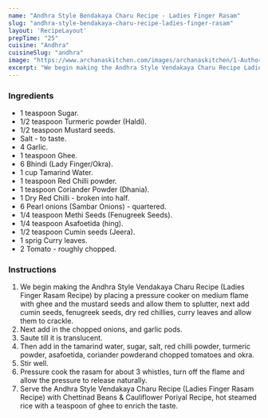 ---
name: "Andhra Style Bendakaya Charu Recipe - Ladies Finger Rasam"
slug: "andhra-style-bendakaya-charu-recipe-ladies-finger-rasam"
layout: 'RecipeLayout'
prepTime: "25"
cuisine: "Andhra"
cuisineSlug: "andhra"
image: "https://www.archanaskitchen.com/images/archanaskitchen/1-Author/sibyl_sunitha/Andhra_Style_Vendakaya_Charu_Recipe_Ladies_Finger_Rasam_Recipe.jpg"
excerpt: "We begin making the Andhra Style Vendakaya Charu Recipe Ladies Finger Rasam Recipe by placing  a pressure cooker on medium flame with ghee and the mustard seeds and allow them to splutter, next add  cumin seeds, fenugreek seeds, dry red chillies, curry leaves and allow them to crackle"
---

### Ingredients

- 1 teaspoon Sugar.
- 1/2 teaspoon Turmeric powder (Haldi).
- 1/2 teaspoon Mustard seeds.
- Salt - to taste.
- 4 Garlic.
- 1 teaspoon Ghee.
- 6 Bhindi (Lady Finger/Okra).
- 1 cup Tamarind Water.
- 1 teaspoon Red Chilli powder.
- 1 teaspoon Coriander Powder (Dhania).
- 1 Dry Red Chilli - broken into half.
- 6 Pearl onions (Sambar Onions) - quartered.
- 1/4 teaspoon Methi Seeds (Fenugreek Seeds).
- 1/4 teaspoon Asafoetida (hing).
- 1/2 teaspoon Cumin seeds (Jeera).
- 1 sprig Curry leaves.
- 2 Tomato - roughly chopped.

### Instructions

1. We begin making the Andhra Style Vendakaya Charu Recipe (Ladies Finger Rasam Recipe) by placing  a pressure cooker on medium flame with ghee and the mustard seeds and allow them to splutter, next add  cumin seeds, fenugreek seeds, dry red chillies, curry leaves and allow them to crackle.
1. Next add in the chopped onions, and garlic pods.
1. Saute till it is translucent.
1. Then add in the tamarind water,  sugar, salt, red chilli powder, turmeric powder, asafoetida, coriander powderand chopped tomatoes and okra.
1. Stir well.
1. Pressure cook the rasam for about 3 whistles, turn off the flame and allow the pressure to release naturally.
1. Serve the Andhra Style Vendakaya Charu Recipe (Ladies Finger Rasam Recipe) with  Chettinad Beans & Cauliflower Poriyal Recipe, hot steamed rice with a teaspoon of ghee to enrich the taste.
